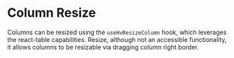 
<Meta title="Visualizations/Table/Table Samples/Column Resize" />

# Column Resize

Columns can be resized using the `useHvResizeColumn` hook, which leverages the react-table capabilities. Resize, although not an accessible functionality,
it allows columns to be resizable via dragging column right border.

<Canvas>
  <Story name="Column Resize" story={ColumnResizeStory} />
</Canvas>

